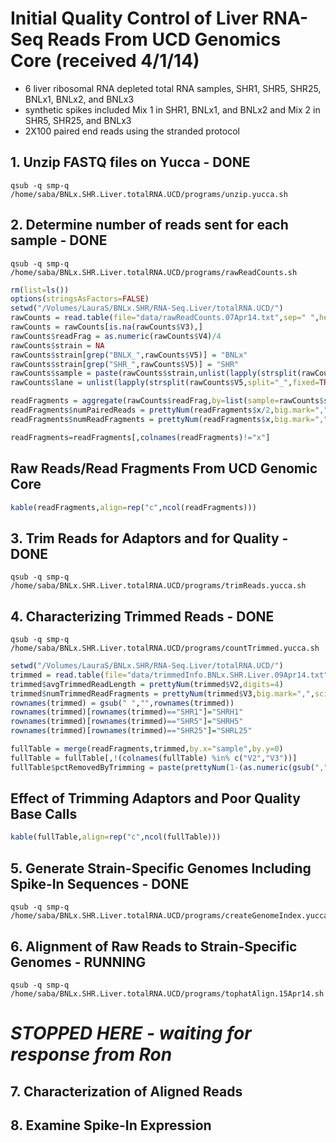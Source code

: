 Initial Quality Control of Liver RNA-Seq Reads From UCD Genomics Core (received 4/1/14)
=========================
* 6 liver ribosomal RNA depleted total RNA samples, SHR1, SHR5, SHR25, BNLx1, BNLx2, and BNLx3
* synthetic spikes included Mix 1 in SHR1, BNLx1, and BNLx2 and Mix 2 in SHR5, SHR25, and BNLx3
* 2X100 paired end reads using the stranded protocol


1. Unzip FASTQ files on Yucca - DONE
----------------------------
```
qsub -q smp-q /home/saba/BNLx.SHR.Liver.totalRNA.UCD/programs/unzip.yucca.sh
```

2. Determine number of reads sent for each sample - DONE
----------------------------------------------------------
```
qsub -q smp-q /home/saba/BNLx.SHR.Liver.totalRNA.UCD/programs/rawReadCounts.sh
```

```r
rm(list=ls())
options(stringsAsFactors=FALSE)
setwd("/Volumes/LauraS/BNLx.SHR/RNA-Seq.Liver/totalRNA.UCD/")
rawCounts = read.table(file="data/rawReadCounts.07Apr14.txt",sep=" ",header=FALSE,fill=TRUE)
rawCounts = rawCounts[is.na(rawCounts$V3),]
rawCounts$readFrag = as.numeric(rawCounts$V4)/4
rawCounts$strain = NA
rawCounts$strain[grep("BNLX_",rawCounts$V5)] = "BNLx"
rawCounts$strain[grep("SHR_",rawCounts$V5)] = "SHR"
rawCounts$sample = paste(rawCounts$strain,unlist(lapply(strsplit(rawCounts$V5,split="_",fixed=TRUE),function(a) a[2])),sep="")
rawCounts$lane = unlist(lapply(strsplit(rawCounts$V5,split="_",fixed=TRUE),function(a) a[4]))

readFragments = aggregate(rawCounts$readFrag,by=list(sample=rawCounts$sample,strain=rawCounts$strain,lane=rawCounts$lane),sum)
readFragments$numPairedReads = prettyNum(readFragments$x/2,big.mark=",",scientific=FALSE)
readFragments$numReadFragments = prettyNum(readFragments$x,big.mark=",",scientific=FALSE)

readFragments=readFragments[,colnames(readFragments)!="x"]
```

Raw Reads/Read Fragments From UCD Genomic Core
---------------------------

```r
kable(readFragments,align=rep("c",ncol(readFragments)))
```

3. Trim Reads for Adaptors and for Quality - DONE
--------------------------------------------
```
qsub -q smp-q /home/saba/BNLx.SHR.Liver.totalRNA.UCD/programs/trimReads.yucca.sh
```

4. Characterizing Trimmed Reads - DONE
----------------------------------
```
qsub -q smp-q /home/saba/BNLx.SHR.Liver.totalRNA.UCD/programs/countTrimmed.yucca.sh
```

```r
setwd("/Volumes/LauraS/BNLx.SHR/RNA-Seq.Liver/totalRNA.UCD/")
trimmed = read.table(file="data/trimmedInfo.BNLx.SHR.Liver.09Apr14.txt",sep="\t",header=FALSE,row.names=1)
trimmed$avgTrimmedReadLength = prettyNum(trimmed$V2,digits=4)
trimmed$numTrimmedReadFragments = prettyNum(trimmed$V3,big.mark=",",scientific=FALSE)
rownames(trimmed) = gsub(" ","",rownames(trimmed))
rownames(trimmed)[rownames(trimmed)=="SHR1"]="SHRH1"
rownames(trimmed)[rownames(trimmed)=="SHR5"]="SHRH5"
rownames(trimmed)[rownames(trimmed)=="SHR25"]="SHRL25"

fullTable = merge(readFragments,trimmed,by.x="sample",by.y=0)
fullTable = fullTable[,!(colnames(fullTable) %in% c("V2","V3"))]
fullTable$pctRemovedByTrimming = paste(prettyNum(1-(as.numeric(gsub(",","",fullTable$numTrimmedReadFragments))/as.numeric(gsub(",","",fullTable$numReadFragments))),digits=2),"%",sep="")
```

Effect of Trimming Adaptors and Poor Quality Base Calls
---------------------------

```r
kable(fullTable,align=rep("c",ncol(fullTable)))
```

5.  Generate Strain-Specific Genomes Including Spike-In Sequences - DONE
-------------------------------------------
```
qsub -q smp-q /home/saba/BNLx.SHR.Liver.totalRNA.UCD/programs/createGenomeIndex.yucca.sh
```

6. Alignment of Raw Reads to Strain-Specific Genomes - RUNNING
------------------------------------
```
qsub -q smp-q /home/saba/BNLx.SHR.Liver.totalRNA.UCD/programs/tophatAlign.15Apr14.sh
```




*STOPPED HERE - waiting for response from Ron*
==============================================
7.  Characterization of Aligned Reads
---------------------------

8.  Examine Spike-In Expression 
-----------------------

